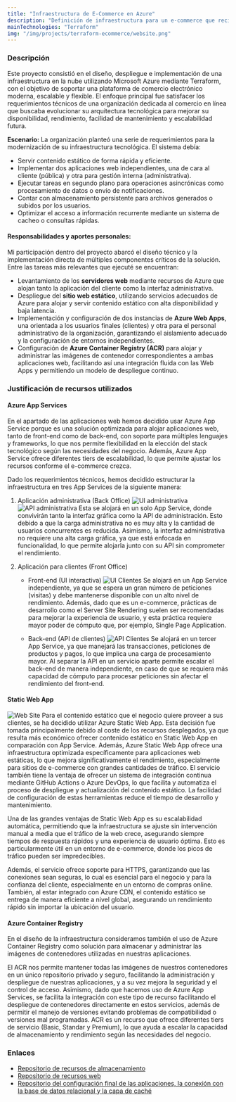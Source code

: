 ```yaml
---
title: "Infraestructura de E-Commerce en Azure"
description: "Definición de infraestructura para un e-commerce que recibe tráfico muy alto. Infraestructura levantada en Azure mediante Terraform."
mainTechnologies: "Terraform"
img: "/img/projects/terraform-ecommerce/website.png"
---
```


### Descripción
Este proyecto consistió en el diseño, despliegue e implementación de una infraestructura en la nube utilizando Microsoft Azure mediante Terraform, con el objetivo de soportar una plataforma de comercio electrónico moderna, escalable y flexible. El enfoque principal fue satisfacer los requerimientos técnicos de una organización dedicada al comercio en línea que buscaba evolucionar su arquitectura tecnológica para mejorar su disponibilidad, rendimiento, facilidad de mantenimiento y escalabilidad futura.

**Escenario:**
La organización planteó una serie de requerimientos para la modernización de su infraestructura tecnológica. El sistema debía:
* Servir contenido estático de forma rápida y eficiente.
* Implementar dos aplicaciones web independientes, una de cara al cliente (pública) y otra para gestión interna (administrativa).
* Ejecutar tareas en segundo plano para operaciones asincrónicas como procesamiento de datos o envío de notificaciones.
* Contar con almacenamiento persistente para archivos generados o subidos por los usuarios.
* Optimizar el acceso a información recurrente mediante un sistema de cacheo o consultas rápidas.

#### Responsabilidades y aportes personales:
Mi participación dentro del proyecto abarcó el diseño técnico y la implementación directa de múltiples componentes críticos de la solución. Entre las tareas más relevantes que ejecuté se encuentran:
* Levantamiento de los **servidores web** mediante recursos de Azure que alojan tanto la aplicación del cliente como la interfaz administrativa.
* Despliegue del **sitio web estático**, utilizando servicios adecuados de Azure para alojar y servir contenido estático con alta disponibilidad y baja latencia.
* Implementación y configuración de dos instancias de **Azure Web Apps**, una orientada a los usuarios finales (clientes) y otra para el personal administrativo de la organización, garantizando el aislamiento adecuado y la configuración de entornos independientes.
* Configuración de **Azure Container Registry (ACR)** para alojar y administrar las imágenes de contenedor correspondientes a ambas aplicaciones web, facilitando así una integración fluida con las Web Apps y permitiendo un modelo de despliegue continuo.

### Justificación de recursos utilizados
#### Azure App Services
En el apartado de las aplicaciones web hemos decidido usar Azure App Service porque es una solución optimizada para alojar aplicaciones web, tanto de front-end como de back-end, con soporte para múltiples lenguajes y frameworks, lo que nos permite flexibilidad en la elección del stack tecnológico según las necesidades del negocio. Además, Azure App Service ofrece diferentes tiers de escalabilidad, lo que permite ajustar los recursos conforme el e-commerce crezca.

Dado los requerimientos técnicos, hemos decidido estructurar la infraestructura en tres App Services de la siguiente manera:
1. Aplicación administrativa (Back Office)
        ![UI administrativa](/img/projects/terraform-ecommerce/uibackoffice.png)
        ![API administrativa](/img/projects/terraform-ecommerce/apibackoffice.png)
        Esta se alojará en un solo App Service, donde convivirán tanto la interfaz gráfica como la API de administración. Esto debido a que la carga administrativa no es muy alta y la cantidad de usuarios concurrentes es reducida. Asimismo, la interfaz administrativa no requiere una alta carga gráfica, ya que está enfocada en funcionalidad, lo que permite alojarla junto con su API sin comprometer el rendimiento.
2. Aplicación para clientes (Front Office)

    - Front-end (UI interactiva)
        ![UI Clientes](/img/projects/terraform-ecommerce/uifrontoffice.png)
        Se alojará en un App Service independiente, ya que se espera un gran número de peticiones (visitas) y debe mantenerse disponible con un alto nivel de rendimiento. Además, dado que es un e-commerce, prácticas de desarrollo como el Server Site Rendering suelen ser recomendadas para mejorar la experiencia de usuario, y esta práctica requiere mayor poder de cómputo que, por ejemplo, Single Page Application.

    - Back-end (API de clientes)
        ![API Clientes](/img/projects/terraform-ecommerce/apifrontoffice.png)
        Se alojará en un tercer App Service, ya que manejará las transacciones, peticiones de productos y pagos, lo que implica una carga de procesamiento mayor. Al separar la API en un servicio aparte permite escalar el back-end de manera independiente, en caso de que se requiera más capacidad de cómputo para procesar peticiones sin afectar el rendimiento del front-end.

#### Static Web App
![Web Site](/img/projects/terraform-ecommerce/website.png)
Para el contenido estático que el negocio quiere proveer a sus clientes, se ha decidido utilizar Azure Static Web App. Esta decisión fue tomada principalmente debido al coste de los recursos desplegados, ya que resulta más económico ofrecer contenido estático en Static Web App en comparación con App Service. Además, Azure Static Web App ofrece una infraestructura optimizada específicamente para aplicaciones web estáticas, lo que mejora significativamente el rendimiento, especialmente para sitios de e-commerce con grandes cantidades de tráfico. 
El servicio también tiene la ventaja de ofrecer un sistema de integración continua mediante GitHub Actions o Azure DevOps, lo que facilita y automatiza el proceso de despliegue y actualización del contenido estático. La facilidad de configuración de estas herramientas reduce el tiempo de desarrollo y mantenimiento.

Una de las grandes ventajas de Static Web App es su escalabilidad automática, permitiendo que la infraestructura se ajuste sin intervención manual a media que el tráfico de la web crece, asegurando siempre tiempos de respuesta rápidos y una experiencia de usuario óptima. Esto es particularmente útil en un entorno de e-commerce, donde los picos de tráfico pueden ser impredecibles.

Además, el servicio ofrece soporte para HTTPS, garantizando que las conexiones sean seguras, lo cual es esencial para el negocio y para la confianza del cliente, especialmente en un entorno de compras online. También, al estar integrado con Azure CDN, el contenido estático se entrega de manera eficiente a nivel global, asegurando un rendimiento rápido sin importar la ubicación del usuario.

#### Azure Container Registry
En el diseño de la infraestructura consideramos también el uso de Azure Container Registry como solución para almacenar y administrar las imágenes de contenedores utilizadas en nuestras aplicaciones.

El ACR nos permite mantener todas las imágenes de nuestros contenedores en un único repositorio privado y seguro, facilitando la administración y despliegue de nuestras aplicaciones, y a su vez mejora la seguridad y el control de acceso. Asimismo, dado que hacemos uso de Azure App Services, se facilita la integración con este tipo de recurso facilitando el despliegue de contenedores directamente en estos servicios, además de permitir el manejo de versiones evitando problemas de compatibilidad o versiones mal programadas.
ACR es un recurso que ofrece diferentes tiers de servicio (Basic, Standar y Premium), lo que ayuda a escalar la capacidad de almacenamiento y rendimiento según las necesidades del negocio.

### Enlaces
- [Repositorio de recursos de almacenamiento](https://github.com/Jey1601/IS912-Terraform-A)
- [Repositorio de recursos web](https://github.com/angel-513/IS912-Terraform-B)
- [Repositorio del configuración final de las aplicaciones, la conexión con la base de 
datos relacional y la capa de caché](https://github.com/ajosemoya/E-commerce-Terraform-C)